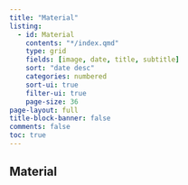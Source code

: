 ```yaml
---
title: "Material"
listing:
  - id: Material
    contents: "*/index.qmd"
    type: grid
    fields: [image, date, title, subtitle]
    sort: "date desc"
    categories: numbered
    sort-ui: true
    filter-ui: true
    page-size: 36
page-layout: full
title-block-banner: false
comments: false
toc: true
---
```



## Material

::: {#material}
:::



